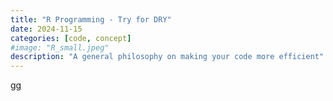 ```yaml
---
title: "R Programming - Try for DRY"
date: 2024-11-15
categories: [code, concept]
#image: "R_small.jpeg"
description: "A general philosophy on making your code more efficient"
---
```


gg
